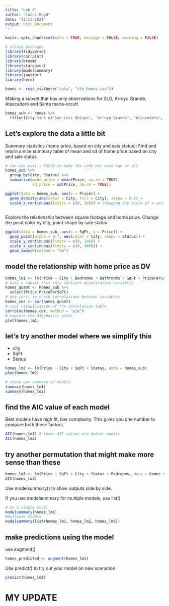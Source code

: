 ```yaml
---
title: "Lab 8"
author: "Lucas Boyd"
date: "11/15/2021"
output: html_document
---
```


```r
knitr::opts_chunk$set(echo = TRUE, message = FALSE, warning = FALSE)

# attach packages
library(tidyverse)
library(corrplot)
library(broom)
library(stargazer)
library(modelsummary)
library(janitor)
library(here)
```

```r
homes <- read_csv(here("data", "slo_homes.csv"))
```

Making a subset that has only observations for SLO, Arroyo Grande, Atascadero and
Santa maria-orcutt
```r
homes_sub <- homes %>% 
  filter(City %in% c("San Luis Obispo", "Arroyo Grande", "Atascadero", "Santa Maria-Orcutt"))
```

## Let's explore the data a little bit

Summary statistics (home price, based on city and sale status):
Find and return a nice summary table of mean and sd of home price based on city and sale status.
```r
# can use eval = FALSE to make the code not even run at all 
homes_sub %>% 
  group_by(City, Status) %>% 
  summarize(mean_price = mean(Price, na.rm = TRUE), 
            sd_price = sd(Price, na.rm = TRUE))

ggplot(data = homes_sub, aes(x = Price)) +
  geom_density(aes(color = City, fill = City), alpha = 0.2) +
  scale_x_continuous(limits = c(0, 3e6)) # changing the scale of x axis to only between 0 and 3 mil, setting a vector to specify the range
  
```

Explore the relationship between square footage and home price. Change the point color by city, point shape by sale status

```r
ggplot(data = homes_sub, aes(x = SqFt, y = Price)) +
  geom_point(alpha = 0.7, aes(color = City, shape = Status)) +
  scale_y_continuous(limits = c(0, 1e6)) + 
  scale_x_continuous(limits = c(0, 4000)) +
  geom_smooth(method = "lm")
```


## model the relationship with home price as DV

```r
homes_lm1 <- lm(Price ~ City + Bedrooms + Bathrooms + SqFt + PricePerSqFt + Status, data = homes_sub)
# make a subset that only contains quantitative variables
homes_quant <- homes_sub %>% 
  select(Price:PricePerSqFt)
# use cor() to check correlations between variables
homes_cor <- cor(homes_quant)
# cool visualization of the correlation table
corrplot(homes_cor, method = "pie")
# explore the diagnostic plots
plot(homes_lm1)
```
## let's try another model where we simplify this
- city
- SqFt
- Status

```r
homes_lm2 <- lm(Price ~ City + SqFt + Status, data = homes_sub)
plot(homes_lm2)

# check out summary of models
summary(homes_lm1)
summary(homes_lm2)


```

## find the AIC value of each model 
Best models have high fit, low complexity. This gives you one number to compare both these factors.

```r
AIC(homes_lm1) # lower AIC values are better models
AIC(homes_lm2)
```

## try another permutation that might make more sense than these

```r
homes_lm3 <- lm(Price ~ SqFt + City + Status + Bedrooms, data = homes_sub)
AIC(homes_lm3)
```

Use modelsummary() to show outputs side by side. 

If you use modelsummary for multiple models, use list()
```r
# on a single model
modelsummary(homes_lm1)
#multiple models
modelsummary(list(homes_lm1, homes_lm2, homes_lm3))
```
## make predictions using the model 
use augment()
```r
homes_predicted <- augment(homes_lm1)
```
Use predict() to try out your model on new scenarios
```r
predict(homes_lm2)
```

# MY UPDATE

